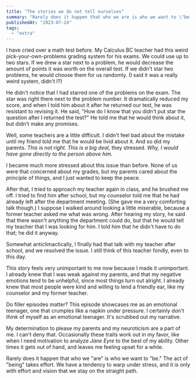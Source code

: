 ```yaml
---
title: "The stories we do not tell ourselves"
summary: "Rarely does it happen that who we are is who we want to \"be.\" The act of \"being\" takes effort. We have a tendency to warp under stress..."
publishedAt: "2023-07-24"
tags:
  - "extra"
---
```


I have cried over a math test before. My Calculus BC teacher had this weird pick-your-own-problems grading system for his exams. We could use up to two stars. If we drew a star next to a problem, he would decrease the amount of points it was worth on the overall test. If we didn't star two problems, he would choose them for us randomly. (I said it was a really weird system, didn't I?)

He didn't notice that I had starred one of the problems on the exam. The star was right there next to the problem number. It dramatically reduced my score, and when I told him about it after he returned our test, he was resistant to revising it. He said, "How do I know that you didn't put star the question after I returned the test?" He told me that he would think about it, but didn't make any promises.

Well, some teachers are a little difficult. I didn't feel bad about the mistake until my friend told me that he would be livid about it. And so did my parents. *This is not right. This is a big deal,* they stressed. *Why, I would have gone directly to the person above him.* 

I became much more stressed about this issue than before. None of us were that concerned about my grades, but my parents cared about the *principle* of things, and I just wanted to keep the peace. 

After that, I tried to approach my teacher again in class, and he brushed me off. I tried to find him after school, but my counselor told me that he had already left after the department meeting. (She gave me a very comforting talk though.) I suppose I walked around looking a little miserable, because a former teacher asked me what was wrong. After hearing my story, he said that there wasn't anything the department could do, but that he would tell my teacher that I was looking for him. I told him that he didn't have to do that; he did it anyway.

Somewhat anticlimactically, I finally had that talk with my teacher after school, and we resolved the issue. I still think of this teacher fondly, even to this day.

This story feels very unimportant to me now because I made it unimportant. I already knew that I was weak against my parents, and that my negative emotions tend to be unhelpful, since most things turn out alright. I already knew that most people were kind and willing to lend a friendly ear, like my counselor and my former teacher. 

Do filler episodes matter? This episode showcases me as an emotional teenager, one that crumples like a napkin under pressure. I certainly don't *think* of myself as an emotional teenager. It's scrubbed out my narrative. 

My determination to please my parents and my neuroticism are a part of me. I can't deny that. Occasionally these traits work out in my favor, like when I need motivation to analyze *Jane Eyre* to the best of my ability. Other times it gets out of hand, and leaves me feeling upset for a while.

Rarely does it happen that who we "are" is who we want to "be." The act of "being" takes effort. We have a tendency to warp under stress, and it is only with effort and vision that we stay on the straight path.
